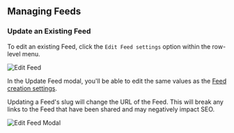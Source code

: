 
## Managing Feeds

### Update an Existing Feed

To edit an existing Feed, click the `Edit Feed settings` option within the row-level menu.

![Edit Feed](/channels-and-feeds/feed-overflow-menu.png)

In the Update Feed modal, you'll be able to edit the same values as the [Feed creation settings](/channels-and-feeds/create-feed).

<Callout type="warning" emoji="⚠️">
  Updating a Feed's slug will change the URL of the Feed. This will break any
  links to the Feed that have been shared and may negatively impact SEO.
</Callout>

![Edit Feed Modal](/channels-and-feeds/feed-update-modal.png)

